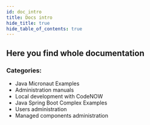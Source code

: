 ```yaml
---
id: doc_intro
title: Docs intro
hide_title: true
hide_table_of_contents: true
---
```


## Here you find whole documentation

### Categories:

- Java Micronaut Examples
- Administration manuals
- Local development with CodeNOW
- Java Spring Boot Complex Examples
- Users administration
- Managed components administration
